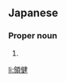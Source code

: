 ==Japanese==
{{ja-kanjitab|領|健}}

===Proper noun===
{{ja-pos|proper|りょうた}}

# {{given name|male|lang=ja|sort=りょうた}}

[[li:領健]]